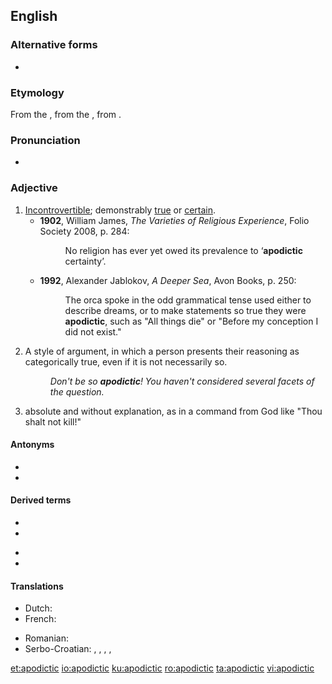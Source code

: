 ==English==
{{wikipedia}}

===Alternative forms===
* {{l|en|apodeictic}}

===Etymology===
From the {{etyl|la|en}} {{m|la|apodīcticus||proving clearly”, “demonstrative}}, from the {{etyl|grc|en}} {{m|grc|ἀποδεικτικός||affording proof”, “demonstrative}}, from {{m|grc|ἀποδείκνυμι||I demonstrate}}.

===Pronunciation===
* {{a|UK}} {{IPA|/apəʊˈdɪktɪk/|/apəʊˈdaɪktɪk/|lang=en}}

===Adjective===
{{en-adj}}

# [[incontrovertible|Incontrovertible]]; demonstrably [[true]] or [[certain]].
#* '''1902''', William James, ''The Varieties of Religious Experience'', Folio Society 2008, p. 284:
#*: No religion has ever yet owed its prevalence to ‘'''apodictic''' certainty’.
#* '''1992''', Alexander Jablokov, ''A Deeper Sea'', Avon Books, p. 250:
#*: The orca spoke in the odd grammatical tense used either to describe dreams, or to make statements so true they were '''apodictic''', such as "All things die" or "Before my conception I did not exist."
# A style of argument, in which a person presents their reasoning as categorically true, even if it is not necessarily so.
#: ''Don't be so '''apodictic'''! You haven't considered several facets of the question.''
# {{label|en|theology|Biblical studies}} absolute and without explanation, as in a command from God like "Thou shalt not kill!"

====Antonyms====
* {{l|en|problematic}}
* {{l|en|assertorical}}

====Derived terms====
{{der-top}}
* {{l|en|apodict}}
* {{l|en|apodictical}}
{{der-mid}}
* {{l|en|apodictically}}
* {{l|en|apodictism}}
{{der-bottom}}

====Translations====
{{trans-top|incontrovertible}}
* Dutch: {{t|nl|apodictisch}}
* French: {{t+|fr|apodictique}}
{{trans-mid}}
* Romanian: {{t+|ro|apodictic}}
* Serbo-Croatian: {{t+|sh|nepobitno}}, {{t+|sh|apodiktičan}}, {{t+|sh|apodiktično}}, {{t|sh|neporecivo}}, {{t+|sh|neoborivo}}
{{trans-bottom}}

[[et:apodictic]]
[[io:apodictic]]
[[ku:apodictic]]
[[ro:apodictic]]
[[ta:apodictic]]
[[vi:apodictic]]